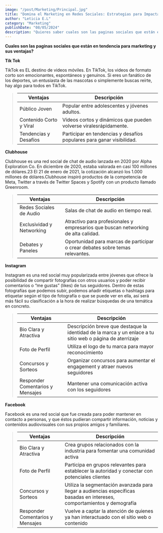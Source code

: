 ```yaml
---
image: "/post/Marketing/Principal.jpg"
title: "Domina el Marketing en Redes Sociales: Estrategias para Impactar y Conectar"
author: "Leticia E.L"
category: "Marketing"
publishDate: "08/05/2024"
description: "Quieres saber cuales son las paginas sociales que están en tendencia para marketing y sus ventajas? En este articulo te lo contamos. "
---
```


<SubSeccion>**Cuales son las paginas sociales que están en tendencia para marketing y sus
  ventajas?**</SubSeccion>
  
  
<SubSeccion>**Tik Tok**</SubSeccion>

<ImageMDX
  src="/post/Marketing/redes-1.jpg"
  alt="marketing "
  width={800}
  height={400}
/>

<Parrafo>
  TikTok es EL destino de videos móviles. En TikTok, los videos de formato corto
  son emocionantes, espontáneos y genuinos. Si eres un fanático de los deportes,
  un entusiasta de las mascotas o simplemente buscas reírte, hay algo para todos
  en TikTok.
</Parrafo>

<BlockQuote>

| Ventajas                | Descripción                                                           |
| ----------------------- | --------------------------------------------------------------------- |
| Público Joven           | Popular entre adolescentes y jóvenes adultos.                         |
| Contenido Corto y Viral | Vídeos cortos y dinámicos que pueden volverse viralesrápidamente.     |
| Tendencias y Desafíos   | Participar en tendencias y desafíos populares para ganar visibilidad. |

</BlockQuote>

<SubSeccion>**Clubhouse**</SubSeccion>

<ImageMDX
  src="/post/Marketing/redes-2.jpg"
  alt="Marketing"
  width={800}
  height={400}
/>

<Parrafo>
  Clubhouse es una red social de chat de audio lanzada en 2020 por Alpha
  Exploration Co. En diciembre de 2020, estaba valorada en casi 100 millones de
  dólares.2​3​ El 21 de enero de 2021, la cotización alcanzó los 1.000 millones
  de dólares.Clubhouse inspiró productos de la competencia de Meta, Twitter a
  través de Twitter Spaces y Spotify con un producto llamado Greenroom.
</Parrafo>

<BlockQuote>

| Ventajas                  | Descripción                                                                       |
| ------------------------- | --------------------------------------------------------------------------------- |
| Redes Sociales de Audio   | Salas de chat de audio en tiempo real.                                            |
| Exclusividad y Networking | Atractivo para profesionales y empresarios que buscan networking de alta calidad. |
| Debates y Paneles         | Oportunidad para marcas de participar o crear debates sobre temas relevantes.     |

</BlockQuote>

<SubSeccion>**Instagram**</SubSeccion>

<ImageMDX
  src="/post/Marketing/redes-3.jpg"
  alt="Marketing"
  width={800}
  height={400}
/>

<Parrafo>
  Instagram es una red social muy popularizada entre jóvenes que ofrece la
  posibilidad de compartir fotografías con otros usuarios y poder recibir
  comentarios o “me gustas” (likes) de tus seguidores. Dentro de estas
  fotografías que podemos subir, podemos añadir etiquetas o hashtags para
  etiquetar según el tipo de fotografía o que se puede ver en ella, así será más
  fácil su clasificación a la hora de realizar búsquedas de una temática en
  concreto.
</Parrafo>

<BlockQuote>

| Ventajas                         | Descripción                                                                                               |
| -------------------------------- | --------------------------------------------------------------------------------------------------------- |
| Bio Clara y Atractiva            | Descripción breve que destaque la identidad de la marca y un enlace a tu sitio web o página de aterrizaje |
| Foto de Perfil                   | Utiliza el logo de tu marca para mayor reconocimiento                                                     |
| Concursos y Sorteos              | Organizar concursos para aumentar el engagement y atraer nuevos seguidores                                |
| Responder Comentarios y Mensajes | Mantener una comunicación activa con los seguidores                                                       |

</BlockQuote>

<SubSeccion> **Facebook** </SubSeccion>
<ImageMDX
  src="/post/Marketing/redes-4.png"
  alt="Marketing"
  width={800}
  height={400}
/>

<Parrafo>
  Facebook es una red social que fue creada para poder mantener en contacto a
  personas, y que éstos pudieran compartir información, noticias y contenidos
  audiovisuales con sus propios amigos y familiares.
</Parrafo>

<BlockQuote>

| Ventajas                         | Descripción                                                                                                              |
| -------------------------------- | ------------------------------------------------------------------------------------------------------------------------ |
| Bio Clara y Atractiva            | Crea grupos relacionados con la industria para fomentar una comunidad activa                                             |
| Foto de Perfil                   | Participa en grupos relevantes para establecer la autoridad y conectar con potenciales clientes                          |
| Concursos y Sorteos              | Utiliza la segmentación avanzada para llegar a audiencias específicas basadas en intereses, comportamientos y demografía |
| Responder Comentarios y Mensajes | Vuelve a captar la atención de quienes ya han interactuado con el sitio web o contenido                                  |

</BlockQuote>
